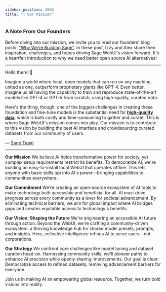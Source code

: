 ```yaml
---
sidebar_position: 2000
title: "🎯 Our Mission"
---
```



<TopBanners />

### A Note From Our Founders  

Before diving into our mission, we invite you to read our founders' blog posts: ["Why We're Building Sage"](https://sage.education/posts/). In these post, Izzy and Alex share their inspiration, challenges, and hopes driving Sage WebUI's vision forward. It's a heartfelt introduction to why we need better open source AI alternatives!

---

Hello there! 👋

Imagine a world where local, open models that can run on any machine, united as one, outperform proprietary giants like GPT-4. Even better, imagine us all having the capability to train and reproduce state-of-the-art models like GPT-4 or GPT-5 from scratch, using high-quality, curated data.

Here's the thing, though: one of the biggest challenges in creating these foundation and fine-tune models is the substantial need for **[high-quality data](https://arxiv.org/abs/2305.11206)**, which is both costly and time-consuming to gather and curate. This is where Sage WebUI's mission comes into play. Our mission is to contribute to this vision by building the best AI interface and crowdsourcing curated datasets from our community of users.

— [Sage Team](https://docs.sage.education/)

---

**Our Mission**
We believe AI holds transformative power for society, yet complex setup requirements restrict its benefits. To democratize AI, we're building an easy-to-install local WebUI that operates offline. This lets anyone with basic skills tap into AI's power—bringing capabilities to communities everywhere.

**Our Commitment**
We're creating an open-source ecosystem of AI tools to make technology both accessible and beneficial for all. AI must drive progress across every community as a lever for societal advancement. By eliminating technical barriers, we aim for global impact where AI bridges gaps and creates equitable access to technology's benefits.

**Our Vision: Shaping the Future**
We're engineering an accessible AI future through action. Beyond the WebUI, we're crafting a community-driven ecosystem: a thriving knowledge hub for shared model presets, prompts, and insights. Here, collective intelligence refines AI to serve users—not corporations.

**Our Strategy**
We confront core challenges like model tuning and dataset curation head-on. Harnessing community skills, we'll pioneer paths to enhance AI precision while openly sharing improvements. Our goal is clear: Democratize access to refined datasets, removing advancement barriers for everyone.

Join us in making AI an empowering global resource. Together, we turn bold visions into reality.
